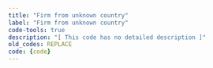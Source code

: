 ```yaml
---
title: "Firm from unknown country"
label: "Firm from unknown country"
code-tools: true
description: "[ This code has no detailed description ]"
old_codes: REPLACE
code: {code}
---
```

